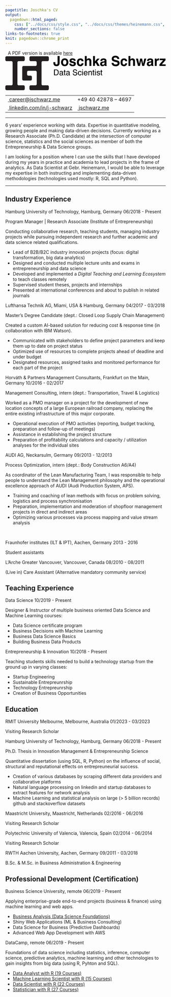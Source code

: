 ```yaml
---
pagetitle: Joschka's CV
output:
  pagedown::html_paged:
    css: ["../docs/css/style.css", "../docs/css/themes/heinemann.css", "https://use.fontawesome.com/releases/v6.1.1/css/all.css"]
    number_sections: false
links-to-footnotes: true
knit: pagedown::chrome_print
---
```


<!-- disable phone number linking in Mobile Safari? -->
<meta name="format-detection" content="telephone=no">

<!-- Load CSS & Fonts -->
<!-- see lhi.css -->

<!-- CONTENT -->
<div class="pdf-link"><i class="fas fa-file-pdf fa-fw"></i>&nbsp; A PDF version is available <a href="https://github.com/jwarz/cv/raw/main/pdf/heinemann.pdf" download="classic.pdf">here</a></div>
<div class="cv-page-wrapper">
<div class="cv-head-wrapper">
<div class="cv-head-left">
<div class="svg-container-outer">
<svg xmlns="http://www.w3.org/2000/svg" viewBox="0 0 1023.1 219.2">
<style type="text/css">	.st0{fill:#231F20;}</style>
<path id="path771" class="st0" d="M8,3.8c-4.4,0-8,3.6-8,8v14.8c0,4.4,3.6,8,8,8h30.3c4.4,0,8,3.6,8,8v137.9c0,4.4-3.6,8-8,8H8	c-4.4,0-8,3.6-8,8v14.8c0,4.4,3.6,8,8,8h107.7c4.4,0,8-3.6,8-8v-14.8c0-4.4-3.6-8-8-8H85c-4.4,0-8-3.6-8-8V42.6c0-4.4,3.6-8,8-8	h30.7c4.4,0,8-3.6,8-8V11.8c0-4.4-3.6-8-8-8L8,3.8z M161.8,3.8c-4.4,0-8,3.6-8,8v14.8c0,4.4,3.6,8,8,8h30.3c4.4,0,8,3.6,8,8v14.8	c0,4.4-3.6,8-8,8h-76.3c-4.4,0-8,3.6-8,8v76.3c0,4.4,3.6,8,8,8h45.6c4.4,0,8-3.6,8-8v-14.8c0-4.4-3.6-8-8-8h-14.8c-4.4,0-8-3.6-8-8	v-14.8c0-4.4,3.6-8,8-8h45.6c4.4,0,8,3.6,8,8v76.4c0,4.4-3.6,8-8,8h-30.3c-4.4,0-8,3.6-8,8v14.8c0,4.4,3.6,8,8,8h107.7	c4.4,0,8-3.6,8-8v-14.8c0-4.4-3.6-8-8-8h-30.7c-4.4,0-8-3.6-8-8V42.6c0-4.4,3.6-8,8-8h30.7c4.4,0,8-3.6,8-8V11.8c0-4.4-3.6-8-8-8L161.8,3.8z"/>
<g>
<path d="M333.3,46.1V1.8h13v44c0,5.4-0.9,9.6-2.7,12.8c-3.1,5.3-8.7,8-16.8,8c-8.1,0-13.5-2.2-16.3-6.5c-2.8-4.3-4.1-10.2-4.1-17.6		v-1.5h12.3v1.5c0.1,4.9,0.6,8.3,1.6,10.3c0.9,2,3,3,6.1,3c3.1,0,5.1-1.1,6.1-3.3C333,51.3,333.3,49.1,333.3,46.1z"/>
<path d="M396.6,24.2c3.9,4.9,5.8,10.8,5.8,17.5c0,6.9-1.9,12.7-5.8,17.6c-3.9,4.9-9.8,7.3-17.7,7.3c-7.9,0-13.8-2.4-17.7-7.3		c-3.9-4.9-5.8-10.7-5.8-17.6c0-6.8,1.9-12.6,5.8-17.5c3.9-4.9,9.8-7.4,17.7-7.4C386.8,16.8,392.7,19.3,396.6,24.2z M378.9,27.2		c-3.5,0-6.2,1.3-8.1,3.8c-1.9,2.5-2.8,6.1-2.8,10.8s0.9,8.3,2.8,10.9c1.9,2.5,4.6,3.8,8.1,3.8c3.5,0,6.2-1.3,8.1-3.8		c1.9-2.5,2.8-6.2,2.8-10.9s-0.9-8.3-2.8-10.8C385.1,28.4,382.4,27.2,378.9,27.2z"/>
<path d="M442.7,20.5c3.6,2.3,5.7,6.4,6.2,12.1h-12c-0.2-1.6-0.6-2.8-1.3-3.7c-1.3-1.7-3.6-2.5-6.8-2.5c-2.6,0-4.5,0.4-5.6,1.2		c-1.1,0.8-1.7,1.8-1.7,2.9c0,1.4,0.6,2.4,1.8,3c1.2,0.7,5.4,1.8,12.5,3.4c4.8,1.1,8.4,2.9,10.8,5.2c2.4,2.3,3.5,5.3,3.5,8.8		c0,4.6-1.7,8.4-5.1,11.3c-3.4,2.9-8.6,4.4-15.7,4.4c-7.2,0-12.6-1.6-16-4.7c-3.4-3.1-5.2-7.1-5.2-11.9h12.2		c0.3,2.2,0.8,3.7,1.6,4.6c1.5,1.6,4.2,2.4,8.3,2.4c2.4,0,4.2-0.4,5.6-1.1c1.4-0.7,2.1-1.8,2.1-3.2c0-1.4-0.6-2.4-1.7-3.1		c-1.1-0.7-5.3-1.9-12.5-3.7c-5.2-1.3-8.9-3-11-4.9c-2.1-1.9-3.2-4.7-3.2-8.4c0-4.3,1.7-8,5-11.1c3.3-3.1,8-4.7,14.1-4.7		C434.4,17,439.1,18.2,442.7,20.5z"/>
<path d="M498.9,35.1h-12.3c-0.2-1.7-0.8-3.3-1.7-4.7c-1.4-1.9-3.4-2.8-6.3-2.8c-4.1,0-6.8,2-8.3,6.1c-0.8,2.2-1.2,5.1-1.2,8.7		c0,3.4,0.4,6.2,1.2,8.3c1.4,3.9,4.1,5.8,8.1,5.8c2.8,0,4.8-0.8,6-2.3c1.2-1.5,1.9-3.5,2.2-6h12.3c-0.3,3.7-1.6,7.2-4,10.6		c-3.8,5.3-9.4,8-16.8,8c-7.4,0-12.8-2.2-16.3-6.7c-3.5-4.5-5.2-10.3-5.2-17.4c0-8,1.9-14.3,5.8-18.8c3.9-4.5,9.2-6.7,16-6.7		c5.8,0,10.5,1.3,14.2,3.9C496.1,23.8,498.2,28.4,498.9,35.1z"/>
<path d="M548.8,37.6v27.5h-12.3V36.6c0-2.5-0.4-4.5-1.3-6.1c-1.1-2.2-3.2-3.3-6.2-3.3c-3.2,0-5.6,1.1-7.2,3.2		c-1.6,2.2-2.5,5.2-2.5,9.2v25.3h-12v-63h12v22.4c1.7-2.7,3.8-4.6,6.1-5.7c2.3-1.1,4.7-1.6,7.2-1.6c2.8,0,5.4,0.5,7.7,1.5		c2.3,1,4.2,2.5,5.7,4.6c1.3,1.7,2,3.5,2.3,5.4C548.6,30.4,548.8,33.5,548.8,37.6z"/>
<path d="M602.2,65.1h-14.5l-11-20l-5,5.3v14.7h-11.8v-63h11.8v34.1l15-17.6h14.9l-16.1,17.9L602.2,65.1z"/>
<path d="M609.8,23.4c3.2-4.1,8.6-6.2,16.4-6.2c5,0,9.5,1,13.4,3c3.9,2,5.9,5.9,5.9,11.5v21.5c0,1.5,0,3.3,0.1,5.4		c0.1,1.6,0.3,2.7,0.7,3.3c0.4,0.6,1,1,1.8,1.4v1.8h-13.1c-0.4-0.9-0.6-1.8-0.8-2.7c-0.1-0.8-0.3-1.8-0.3-2.8		c-1.7,1.8-3.6,3.4-5.7,4.7c-2.6,1.5-5.5,2.3-8.8,2.3c-4.2,0-7.6-1.2-10.3-3.6c-2.7-2.4-4.1-5.8-4.1-10.3c0-5.8,2.2-9.9,6.5-12.5		c2.4-1.4,5.9-2.4,10.6-3l4.1-0.5c2.2-0.3,3.8-0.6,4.8-1.1c1.7-0.7,2.6-1.9,2.6-3.5c0-1.9-0.7-3.2-2-4s-3.2-1.1-5.8-1.1		c-2.8,0-4.9,0.7-6,2.1c-0.8,1.1-1.4,2.5-1.7,4.3h-11.6C606.7,29.4,607.8,26,609.8,23.4z M618.7,56.3c1.1,0.9,2.5,1.4,4.1,1.4		c2.6,0,5-0.8,7.2-2.3c2.2-1.5,3.3-4.4,3.4-8.5v-4.5c-0.8,0.5-1.5,0.9-2.3,1.2c-0.8,0.3-1.8,0.6-3.2,0.8l-2.7,0.5		c-2.5,0.5-4.3,1-5.4,1.7c-1.9,1.1-2.8,2.8-2.8,5.2C617,53.8,617.6,55.3,618.7,56.3z"/>
<path d="M703.7,56c3.1,0,5.6-0.3,7.5-1c3.6-1.3,5.4-3.8,5.4-7.3c0-2.1-0.9-3.7-2.7-4.8c-1.8-1.1-4.6-2.1-8.5-3l-6.6-1.5		c-6.5-1.5-10.9-3.1-13.4-4.8c-4.2-2.9-6.3-7.5-6.3-13.7c0-5.7,2-10.4,6.1-14.1c4.1-3.7,10-5.6,17.9-5.6c6.6,0,12.1,1.8,16.8,5.3		c4.6,3.5,7.1,8.7,7.3,15.4h-12.5c-0.2-3.8-1.9-6.5-4.9-8.1c-2-1.1-4.5-1.6-7.6-1.6c-3.3,0-6,0.7-8,2.1s-3,3.3-3,5.7		c0,2.3,1,3.9,3,5.1c1.3,0.7,4,1.6,8.1,2.6l10.7,2.6c4.7,1.1,8.2,2.7,10.6,4.6c3.7,3,5.6,7.3,5.6,12.9c0,5.8-2.2,10.6-6.5,14.4		s-10.5,5.7-18.4,5.7c-8.1,0-14.5-1.9-19.1-5.6c-4.6-3.8-7-8.9-7-15.5h12.4c0.4,2.9,1.2,5,2.3,6.5C695,54.7,698.6,56,703.7,56z"/>
<path d="M777.6,35.1h-12.3c-0.2-1.7-0.8-3.3-1.7-4.7c-1.4-1.9-3.4-2.8-6.3-2.8c-4.1,0-6.8,2-8.3,6.1c-0.8,2.2-1.2,5.1-1.2,8.7		c0,3.4,0.4,6.2,1.2,8.3c1.4,3.9,4.1,5.8,8.1,5.8c2.8,0,4.8-0.8,6-2.3c1.2-1.5,1.9-3.5,2.2-6h12.3c-0.3,3.7-1.6,7.2-4,10.6		c-3.8,5.3-9.4,8-16.8,8c-7.4,0-12.8-2.2-16.3-6.7c-3.5-4.5-5.2-10.3-5.2-17.4c0-8,1.9-14.3,5.8-18.8c3.9-4.5,9.2-6.7,16-6.7		c5.8,0,10.5,1.3,14.2,3.9C774.8,23.8,776.9,28.4,777.6,35.1z"/>
<path d="M827.5,37.6v27.5h-12.3V36.6c0-2.5-0.4-4.5-1.3-6.1c-1.1-2.2-3.2-3.3-6.2-3.3c-3.2,0-5.6,1.1-7.2,3.2		c-1.6,2.2-2.5,5.2-2.5,9.2v25.3h-12v-63h12v22.4c1.7-2.7,3.8-4.6,6.1-5.7c2.3-1.1,4.7-1.6,7.2-1.6c2.8,0,5.4,0.5,7.7,1.5		c2.3,1,4.2,2.5,5.7,4.6c1.3,1.7,2,3.5,2.3,5.4C827.3,30.4,827.5,33.5,827.5,37.6z"/>
<path d="M873.6,65.1L866.4,31l-7.3,34.1h-12.5l-12.9-46.8h12.9l7.2,33.6l6.6-33.6h12.2l7,33.7l7.2-33.7h12.5L886,65.1H873.6z"/>
<path d="M907.7,23.4c3.2-4.1,8.6-6.2,16.4-6.2c5,0,9.5,1,13.4,3c3.9,2,5.9,5.9,5.9,11.5v21.5c0,1.5,0,3.3,0.1,5.4		c0.1,1.6,0.3,2.7,0.7,3.3c0.4,0.6,1,1,1.8,1.4v1.8h-13.1c-0.4-0.9-0.6-1.8-0.8-2.7c-0.1-0.8-0.3-1.8-0.3-2.8		c-1.7,1.8-3.6,3.4-5.7,4.7c-2.6,1.5-5.5,2.3-8.8,2.3c-4.2,0-7.6-1.2-10.3-3.6c-2.7-2.4-4.1-5.8-4.1-10.3c0-5.8,2.2-9.9,6.5-12.5		c2.4-1.4,5.9-2.4,10.6-3l4.1-0.5c2.2-0.3,3.8-0.6,4.8-1.1c1.7-0.7,2.6-1.9,2.6-3.5c0-1.9-0.7-3.2-2-4s-3.2-1.1-5.8-1.1		c-2.8,0-4.9,0.7-6,2.1c-0.8,1.1-1.4,2.5-1.7,4.3h-11.6C904.5,29.4,905.7,26,907.7,23.4z M916.6,56.3c1.1,0.9,2.5,1.4,4.1,1.4		c2.6,0,5-0.8,7.2-2.3c2.2-1.5,3.3-4.4,3.4-8.5v-4.5c-0.8,0.5-1.5,0.9-2.3,1.2c-0.8,0.3-1.8,0.6-3.2,0.8l-2.7,0.5		c-2.5,0.5-4.3,1-5.4,1.7c-1.9,1.1-2.8,2.8-2.8,5.2C914.9,53.8,915.5,55.3,916.6,56.3z"/>
<path d="M977.1,29.6c-4.8,0-8.1,1.6-9.8,4.8c-0.9,1.8-1.4,4.6-1.4,8.3v22.4h-12.1V18.3h11.5v8.2c1.9-3.1,3.5-5.2,4.9-6.4		c2.2-1.9,5.2-2.9,8.8-2.9c0.2,0,0.4,0,0.6,0c0.2,0,0.5,0,1,0.1v12.5c-0.8-0.1-1.4-0.1-2-0.2C978,29.6,977.5,29.6,977.1,29.6z"/>
<path d="M1023.1,65.1h-39.7v-9.5l23.6-27.3h-22v-10h37.3v10.2L999,55.1h24.1V65.1z"/>
</g>
<g>
<path d="M310.6,87.6h14.6c4.9,0,8.8,1.8,11.5,5.4c2.4,3.3,3.6,7.4,3.6,12.5c0,3.9-0.7,7.5-2.2,10.7c-2.5,5.6-6.9,8.4-13.1,8.4		h-14.5V87.6z M324.2,120.4c1.6,0,3-0.2,4-0.5c1.9-0.7,3.4-1.9,4.6-3.8c1-1.5,1.6-3.4,2.1-5.8c0.2-1.4,0.4-2.7,0.4-3.9		c0-4.6-0.9-8.2-2.6-10.7s-4.6-3.8-8.5-3.8h-8.6v28.5H324.2z"/>
<path d="M360.8,108.4c1-0.1,1.7-0.6,2.1-1.3c0.2-0.4,0.3-1,0.3-1.7c0-1.6-0.5-2.7-1.6-3.4c-1.1-0.7-2.6-1.1-4.6-1.1		c-2.3,0-4,0.6-5,1.9c-0.5,0.7-0.9,1.8-1.1,3.2h-4.2c0.1-3.3,1.1-5.7,3.2-7c2-1.3,4.4-2,7.1-2c3.1,0,5.7,0.6,7.6,1.8		c1.9,1.2,2.9,3.1,2.9,5.7v15.6c0,0.5,0.1,0.8,0.3,1.1c0.2,0.3,0.6,0.4,1.2,0.4c0.2,0,0.4,0,0.7,0c0.2,0,0.5-0.1,0.8-0.1v3.4		c-0.7,0.2-1.2,0.3-1.6,0.4c-0.4,0.1-0.9,0.1-1.5,0.1c-1.5,0-2.7-0.6-3.4-1.7c-0.4-0.6-0.6-1.4-0.8-2.5c-0.9,1.2-2.2,2.3-3.9,3.2		s-3.6,1.3-5.6,1.3c-2.5,0-4.5-0.8-6-2.3c-1.6-1.5-2.3-3.4-2.3-5.7c0-2.5,0.8-4.4,2.3-5.8c1.5-1.4,3.6-2.2,6.1-2.5L360.8,108.4z		 M351.4,120.6c0.9,0.8,2.1,1.1,3.4,1.1c1.6,0,3.1-0.4,4.6-1.1c2.5-1.2,3.7-3.2,3.7-6V111c-0.5,0.4-1.2,0.6-2.1,0.9		c-0.9,0.2-1.7,0.4-2.5,0.5l-2.7,0.4c-1.6,0.2-2.8,0.6-3.7,1c-1.4,0.8-2.1,2-2.1,3.8C350,118.8,350.4,119.9,351.4,120.6z"/>
<path d="M375.7,90.1h4.5v7.5h4.2v3.7h-4.2V119c0,0.9,0.3,1.6,0.9,1.9c0.3,0.2,0.9,0.3,1.7,0.3c0.2,0,0.4,0,0.7,0		c0.2,0,0.5,0,0.9-0.1v3.6c-0.5,0.2-1,0.3-1.6,0.3c-0.6,0.1-1.2,0.1-1.8,0.1c-2.1,0-3.5-0.5-4.2-1.6c-0.7-1.1-1.1-2.5-1.1-4.2v-17.9		h-3.6v-3.7h3.6V90.1z"/>
<path d="M403.2,108.4c1-0.1,1.7-0.6,2.1-1.3c0.2-0.4,0.3-1,0.3-1.7c0-1.6-0.5-2.7-1.6-3.4c-1.1-0.7-2.6-1.1-4.6-1.1		c-2.3,0-4,0.6-5,1.9c-0.5,0.7-0.9,1.8-1.1,3.2h-4.2c0.1-3.3,1.1-5.7,3.2-7c2-1.3,4.4-2,7.1-2c3.1,0,5.7,0.6,7.6,1.8		c1.9,1.2,2.9,3.1,2.9,5.7v15.6c0,0.5,0.1,0.8,0.3,1.1c0.2,0.3,0.6,0.4,1.2,0.4c0.2,0,0.4,0,0.7,0c0.2,0,0.5-0.1,0.8-0.1v3.4		c-0.7,0.2-1.2,0.3-1.6,0.4c-0.4,0.1-0.9,0.1-1.5,0.1c-1.5,0-2.7-0.6-3.4-1.7c-0.4-0.6-0.6-1.4-0.8-2.5c-0.9,1.2-2.2,2.3-3.9,3.2		s-3.6,1.3-5.6,1.3c-2.5,0-4.5-0.8-6-2.3c-1.6-1.5-2.3-3.4-2.3-5.7c0-2.5,0.8-4.4,2.3-5.8c1.5-1.4,3.6-2.2,6.1-2.5L403.2,108.4z		 M393.8,120.6c0.9,0.8,2.1,1.1,3.4,1.1c1.6,0,3.1-0.4,4.6-1.1c2.5-1.2,3.7-3.2,3.7-6V111c-0.5,0.4-1.2,0.6-2.1,0.9		c-0.9,0.2-1.7,0.4-2.5,0.5l-2.7,0.4c-1.6,0.2-2.8,0.6-3.7,1c-1.4,0.8-2.1,2-2.1,3.8C392.3,118.8,392.8,119.9,393.8,120.6z"/>
<path d="M435.1,112.8c0.1,2.1,0.6,3.8,1.4,5.1c1.6,2.5,4.4,3.7,8.3,3.7c1.8,0,3.4-0.3,4.9-0.8c2.8-1,4.3-2.9,4.3-5.6		c0-2-0.6-3.5-1.8-4.3c-1.2-0.8-3.1-1.6-5.7-2.2l-4.8-1.1c-3.1-0.7-5.3-1.6-6.6-2.4c-2.2-1.5-3.4-3.9-3.4-6.9c0-3.3,1.1-6.1,3.3-8.2		c2.2-2.1,5.3-3.2,9.4-3.2c3.7,0,6.9,0.9,9.5,2.8c2.6,1.9,3.9,4.9,3.9,9h-4.6c-0.2-2-0.7-3.5-1.5-4.6c-1.4-1.9-3.9-2.9-7.4-2.9		c-2.8,0-4.8,0.6-6,1.9c-1.2,1.2-1.8,2.7-1.8,4.3c0,1.8,0.7,3.1,2.2,4c0.9,0.5,3.1,1.2,6.4,2l5,1.2c2.4,0.6,4.2,1.4,5.5,2.3		c2.2,1.7,3.4,4.2,3.4,7.5c0,4.1-1.4,7-4.3,8.8c-2.9,1.8-6.2,2.7-10,2.7c-4.4,0-7.9-1.2-10.4-3.5c-2.5-2.3-3.7-5.5-3.7-9.5H435.1z"/>
<path d="M482.8,99.1c1.9,1.5,3,4,3.4,7.6h-4.3c-0.3-1.7-0.9-3-1.8-4.2c-0.9-1.1-2.5-1.7-4.5-1.7c-2.8,0-4.9,1.4-6.1,4.2		c-0.8,1.8-1.2,4.1-1.2,6.8c0,2.7,0.6,5,1.7,6.8c1.1,1.8,2.9,2.8,5.3,2.8c1.9,0,3.3-0.6,4.4-1.7c1.1-1.1,1.8-2.7,2.2-4.7h4.3		c-0.5,3.6-1.7,6.2-3.7,7.9c-2,1.7-4.5,2.5-7.6,2.5c-3.5,0-6.2-1.3-8.3-3.9c-2.1-2.6-3.1-5.8-3.1-9.7c0-4.7,1.1-8.4,3.4-11.1		c2.3-2.6,5.2-4,8.7-4C478.5,96.9,480.9,97.6,482.8,99.1z"/>
<path d="M490.6,87.6h4.5v5.1h-4.5V87.6z M490.6,97.8h4.5v26.9h-4.5V97.8z"/>
<path d="M518.3,98.4c1.8,0.9,3.1,2.1,4,3.5c0.9,1.4,1.5,3,1.8,4.8c0.3,1.2,0.4,3.2,0.4,6h-19.3c0.1,2.8,0.7,5,1.9,6.6		s3,2.5,5.5,2.5c2.3,0,4.2-0.8,5.5-2.4c0.8-0.9,1.3-2,1.6-3.2h4.4c-0.1,1-0.5,2.1-1.2,3.3s-1.4,2.2-2.2,3c-1.3,1.3-3,2.3-5,2.7		c-1.1,0.3-2.3,0.4-3.6,0.4c-3.3,0-6.1-1.2-8.4-3.7c-2.3-2.4-3.4-5.9-3.4-10.3c0-4.3,1.2-7.9,3.5-10.6c2.3-2.7,5.3-4.1,9-4.1		C514.8,97.1,516.6,97.5,518.3,98.4z M520,109c-0.2-2-0.6-3.5-1.3-4.7c-1.2-2.2-3.2-3.3-6.1-3.3c-2,0-3.7,0.8-5.1,2.3		c-1.4,1.5-2.1,3.4-2.2,5.7H520z"/>
<path d="M530.2,97.7h4.2v3.8c1.3-1.6,2.6-2.7,4-3.4s3-1,4.7-1c3.8,0,6.3,1.3,7.6,4c0.7,1.5,1.1,3.6,1.1,6.3v17.3h-4.5v-17		c0-1.6-0.2-3-0.7-4c-0.8-1.7-2.2-2.5-4.3-2.5c-1.1,0-1.9,0.1-2.6,0.3c-1.2,0.4-2.3,1.1-3.2,2.2c-0.7,0.9-1.2,1.8-1.5,2.8		s-0.3,2.3-0.3,4.1v14.2h-4.5V97.7z"/>
<path d="M559.4,90.1h4.5v7.5h4.2v3.7h-4.2V119c0,0.9,0.3,1.6,0.9,1.9c0.3,0.2,0.9,0.3,1.7,0.3c0.2,0,0.4,0,0.7,0s0.5,0,0.9-0.1v3.6		c-0.5,0.2-1,0.3-1.6,0.3c-0.6,0.1-1.2,0.1-1.8,0.1c-2.1,0-3.5-0.5-4.2-1.6c-0.7-1.1-1.1-2.5-1.1-4.2v-17.9h-3.6v-3.7h3.6V90.1z"/>
<path d="M572.6,87.6h4.5v5.1h-4.5V87.6z M572.6,97.8h4.5v26.9h-4.5V97.8z"/>
<path d="M586.5,116.2c0.1,1.5,0.5,2.7,1.1,3.5c1.1,1.5,3.1,2.2,6,2.2c1.7,0,3.2-0.4,4.5-1.1c1.3-0.7,1.9-1.9,1.9-3.4		c0-1.2-0.5-2-1.5-2.7c-0.7-0.4-2-0.8-3.9-1.3l-3.6-0.9c-2.3-0.6-4-1.2-5.1-1.9c-2-1.2-2.9-2.9-2.9-5.1c0-2.6,0.9-4.6,2.8-6.2		c1.8-1.6,4.3-2.4,7.4-2.4c4.1,0,7,1.2,8.8,3.6c1.1,1.5,1.7,3.1,1.6,4.9h-4.2c-0.1-1-0.4-1.9-1.1-2.8c-1-1.2-2.9-1.8-5.5-1.8		c-1.7,0-3,0.3-3.9,1c-0.9,0.7-1.3,1.5-1.3,2.6c0,1.2,0.6,2.1,1.8,2.8c0.7,0.4,1.7,0.8,3,1.1l3,0.7c3.3,0.8,5.5,1.6,6.6,2.3		c1.7,1.2,2.6,3,2.6,5.5c0,2.4-0.9,4.5-2.7,6.2c-1.8,1.8-4.6,2.6-8.3,2.6c-4,0-6.8-0.9-8.5-2.7c-1.7-1.8-2.6-4.1-2.7-6.8H586.5z"/>
<path d="M610.2,90.1h4.5v7.5h4.2v3.7h-4.2V119c0,0.9,0.3,1.6,0.9,1.9c0.3,0.2,0.9,0.3,1.7,0.3c0.2,0,0.4,0,0.7,0s0.5,0,0.9-0.1v3.6		c-0.5,0.2-1,0.3-1.6,0.3c-0.6,0.1-1.2,0.1-1.8,0.1c-2.1,0-3.5-0.5-4.2-1.6c-0.7-1.1-1.1-2.5-1.1-4.2v-17.9h-3.6v-3.7h3.6V90.1z"/>
</g>
</svg>
</div>
<table class="cv-contact-table">
<tr>
<td><i class="fa fa-envelope fa-fw"></i><a class="no-hyper" href="mailto:career@jschwarz.me">&nbsp;career@jschwarz.me</a></td>
<td><i class="fa fa-phone fa-fw"></i> +49 40 42878 – 4697</td>
</tr>
<tr>
<td><i class="fa-brands fa-linkedin fa-fw"></i><a class="no-hyper" target="_blank" href="https://linkedin.com/in/j-schwarz">&nbsp;linkedin.com/in/j-schwarz</a></td>
<td><i class="fa-solid fa-globe fa-fw"></i><a class="no-hyper" target="_blank" href="https://jschwarz.me">&nbsp;jschwarz.me</a></td>
</tr>
</table>
</div>
<div class="cv-head-right2"></div>
</div>
<hr>
<p>
6 years' experience working with data. Expertise in quantitative modeling, growing people and making data-driven decisions. Currently working as a <span class="cv-entry-employer">Research Associate (Ph.D. Candidate)</span> at the intersection of computer science, statistics and the social sciences as member of both the <span class="cv-entry-employer">Entrepreneurship & Data Science</span> groups.</p>
<p>I am looking for a position where I can use the skills that I have developed during my years in practice and academia to lead projects in the frame of analytics. As <span class="cv-entry-employer">Data Scientist</span> at Gebr. Heinemann, I would be able to leverage my expertise in both instructing and implementing data-driven methodologies (technologies used mostly: <span class="cv-entry-employer">R, SQL and Python</span>).</p>
<hr>
<!-- Chapter: PROFESSIONAL EXPERIENCE -->
<h2 class="h-first">
<span class="fa-stack fa-2x small">
<i class="fa fa-suitcase fa-stack-1x" style="--fa-stack-z-index: 2;"></i>
<i class="fa-solid fa-square fa-stack-2x" style="--fa-stack-z-index: 1;"></i>
</span>
<span>Industry Experience</span>
</h2>
<!-- Exp 1: TUHH -->
<div class="cv-entry-main">
<p class="cv-entry-top-line">
<span class="cv-entry-employer">Hamburg University of Technology, </span>
<span class="cv-entry-location">Hamburg, Germany</span>
<span class="cv-entry-date">06/2018 - Present</span>
</p>
<p class="cv-entry-job-title">
Program Manager | Research Associate (Institute of Entrepreneurship)
</p>
<p class="cv-entry-desc">Conducting collaborative research, teaching students, managing industry projects while pursuing independent research and further academic and data science related qualifications.</p>
<ul>
<li>Lead of B2B/B2C industry innovation projects (focus: digital transformation, big data analytics)</li>
<li>Designed and conducted multiple lecture units and exams in entrepreneurship and data science</li>
<li>Developed and implemented a <i>Digital Teaching and Learning Ecosystem</i> to teach classes remotely</li>
<li>Supervised student theses, projects and internships</li>
<li>Presented at international conferences and about to publish in related journals</li>
</ul>
</div>
<!-- Exp 2: Lufthansa -->
<div class="cv-entry-main">
<p class="cv-entry-top-line">
<span class="cv-entry-employer">Lufthansa Technik AG, </span>
<span class="cv-entry-location">Miami, USA & Hamburg, Germany</span>
<span class="cv-entry-date">04/2017 - 03/2018</span>
</p>
<p class="cv-entry-job-title">
Master’s Degree Candidate (dept.: Closed Loop Supply Chain Management)
</p>
<p class="cv-entry-desc">Created a custom AI-based solution for reducing cost & response time (in collaboration with IBM Watson).</p>
<ul>
<li>Communicated with stakeholders to define project parameters and keep them up to date on project status</li>
<li>Optimized use of resources to complete projects ahead of deadline and under budget</li>
<li>Designated resources, assigned tasks and monitored performance for each part of the project</li>
</ul>
</div>
<!-- Exp 3: Horvath -->
<div class="cv-entry-main">
<p class="cv-entry-top-line">
<span class="cv-entry-employer">Horváth & Partners Management Consultants, </span>
<span class="cv-entry-location">Frankfurt on the Main, Germany</span>
<span class="cv-entry-date">10/2016 - 02/2017</span>
</p>
<p class="cv-entry-job-title">
Management Consulting, intern (dept.: Transportation, Travel & Logistics)
</p>
<p class="cv-entry-desc">Worked as a PMO manager on a project for the development of new location concepts of a large European railroad company, replacing the entire existing infrastructure of this major corporate.</p>
<ul>
<li>Operational execution of PMO activities (reporting, budget tracking, preparation and follow-up of meetings)</li>
<li>Assistance in establishing the project structure</li>
<li>Preparation of profitability calculations and capacity / utilization analyses for the individual sites</li>
</ul>
</div>
<!-- Exp 4: AUDI -->
<div class="cv-entry-main">
<p class="cv-entry-top-line">
<span class="cv-entry-employer">AUDI AG, </span>
<span class="cv-entry-location">Neckarsulm, Germany</span>
<span class="cv-entry-date">09/2013 - 12/2013</span>
</p>
<p class="cv-entry-job-title">
Process Optimization, intern (dept.: Body Construction A6/A4)
</p>
<p class="cv-entry-desc">As coordinator of the Lean Manufacturing Team, I was responsible to help people to understand the Lean Management philosophy and the operational excellence approach of AUDI (Audi Production System, APS).</p>
<p>
<ul>
<li>Training and coaching of lean methods with focus on problem solving, logistics and process synchronisation</li>
<li>Preparation, implementation and moderation of shopfloor management projects in direct and indirect areas</li>
<li>Optimizing various processes via process mapping and value stream analysis</li>
</ul>
</p>
</div>
<br class="pageBreak">
<!-- Exp 5: IPT / ILT -->
<div class="cv-entry-main">
<p class="cv-entry-top-line">
<span class="cv-entry-employer">Fraunhofer institutes (ILT & IPT), </span>
<span class="cv-entry-location">Aachen, Germany</span>
<span class="cv-entry-date">2013 - 2016</span>
</p>
<p class="cv-entry-job-title">
Student assistants
</p>
</div>
<!-- Exp 6: L'Arche -->
<div class="cv-entry-main">
<p class="cv-entry-top-line">
<span class="cv-entry-employer">L'Arche Greater Vancouver, </span>
<span class="cv-entry-location">Vancouver, Canada</span>
<span class="cv-entry-date">08/2010 - 08/2011</span>
</p>
<p class="cv-entry-job-title">
(Live in) Care Assistant (Alternative mandatory community service)
</p>
</div>
<!-- Chapter: TEACHING -->
<h2>
<span class="fa-stack fa-2x small">
<i class="fa fa-chalkboard-teacher fa-stack-1x" style="--fa-stack-z-index: 2;"></i>
<i class="fa-solid fa-square fa-stack-2x" style="--fa-stack-z-index: 1;"></i>
</span>
<span>Teaching Experience</span>
</h2>
<!-- Exp 1 -->
<div class="cv-entry-main">
<p class="cv-entry-top-line">
<span class="cv-entry-employer">Data Science</span>
<!-- <span>Hamburg, Germany</span> -->
<span class="cv-entry-date">10/2019 - Present</span>
</p>
<p class="cv-entry-desc">Designer & Instructor of multiple business oriented Data Science and Machine Learning courses:</p>
<ul class="two-col no-bottom">
<li>Data Science certificate program</li>
<li>Business Decisions with Machine Learning</li>
<li>Business Data Science Basics</li>
<li>Building Business Data Products</li>
</ul>
</div>
<!-- Exp 1 -->
<div class="cv-entry-main">
<p class="cv-entry-top-line">
<span class="cv-entry-employer">Entrepreneurship & Innovation</span>
<!-- <span>Hamburg, Germany</span> -->
<span class="cv-entry-date">10/2018 - Present</span>
</p>
<p class="cv-entry-desc">Teaching students skills needed to build a technology startup from the ground up in varying classes:</p>
<ul class="two-col no-bottom">
<li>Startup Engineering</li>
<li>Sustainable Entrepreunrship</li>
<li>Technology Entrepreunrship</li>
<li>Creation of Business Opportunities</li>
</ul>
</div>
<!-- Chapter: EDUCATION -->
<h2>
<span class="fa-stack fa-2x small">
<i class="fa fa-graduation-cap fa-stack-1x" style="--fa-stack-z-index: 2;"></i>
<i class="fa-solid fa-square fa-stack-2x" style="--fa-stack-z-index: 1;"></i>
</span>
<span>Education</span>
</h2>
<!-- Exp 0 -->
<div class="cv-entry-main">
<p class="cv-entry-top-line">
<span class="cv-entry-employer">RMIT University Melbourne, </span>
<span class="cv-entry-location">Melbourne, Australia</span>
<span class="cv-entry-date">01/2023 - 03/2023</span>
</p>
<p class="cv-entry-job-title">
Visiting Research Scholar
</p>
</div>
<!-- Exp 1 -->
<div class="cv-entry-main">
<p class="cv-entry-top-line">
<span class="cv-entry-employer">Hamburg University of Technology, </span>
<span class="cv-entry-location">Hamburg, Germany</span>
<span class="cv-entry-date">06/2018 - Present</span>
</p>
<p class="cv-entry-job-title">
Ph.D. Thesis in Innovation Management & Entrepreneurship Science
</p>
<p class="cv-entry-desc">Quantitative dissertation (using SQL, R, Python) on the influence of social, structural and reputational effects on entrepreuneurial success.</p>
<ul>
<li>Creation of various databases by scraping different data providers and collaborative platforms</li>
<li>Natural language processing on linkedin and startup databases to extract features for network analysis</li>
<li>Machine Learning and statistical analysis on large (> 5 billion records) github and stackoverflow datasets</li>
</ul>
</div>
<!-- Exp 2 -->
<div class="cv-entry-main">
<p class="cv-entry-top-line">
<span class="cv-entry-employer">Maastricht University, </span>
<span class="cv-entry-location">Maastricht, Netherlands</span>
<span class="cv-entry-date">02/2016 - 06/2016</span>
</p>
<p class="cv-entry-job-title">
Visiting Research Scholar
</p>
</div>
<!-- Exp 3 -->
<div class="cv-entry-main">
<p class="cv-entry-top-line">
<span class="cv-entry-employer">Polytechnic University of Valencia, </span>
<span class="cv-entry-location">Valencia, Spain</span>
<span class="cv-entry-date">02/2014 - 06/2014</span>
</p>
<p class="cv-entry-job-title">
Visiting Research Scholar
</p>
</div>
<!-- Exp 4 -->
<div class="cv-entry-main">
<p class="cv-entry-top-line">
<span class="cv-entry-employer">RWTH Aachen University, </span>
<span class="cv-entry-location">Aachen, Germany</span>
<span class="cv-entry-date">09/2011 - 03/2018</span>
</p>
<p class="cv-entry-job-title">
B.Sc. & M.Sc. in Business Administration & Engineering
</p>
</div>
<!-- Chapter: PROF DEV -->
<h2>
<span class="fa-stack fa-2x small">
<i class="fa fa-book fa-stack-1x" style="--fa-stack-z-index: 2;"></i>
<i class="fa-solid fa-square fa-stack-2x" style="--fa-stack-z-index: 1;"></i>
</span>
<span>Professional Development (Certification)</span>
</h2>
<!-- Exp 1: BUSINESS SCIENCE UNIVERSITY -->
<div class="cv-entry-main">
<p class="cv-entry-top-line">
<span class="cv-entry-employer">Business Science University, </span>
<span>remote</span>
<span class="cv-entry-date">06/2019 - Present</span>
</p>
<p class="cv-entry-desc">Applying enterprise-grade end-to-end projects (business & finance) using machine learning and web apps.</p>
<ul class="two-col">
<li><a class="no-hyper" target="_blank" href="https://www.dropbox.com/s/nlskcws7fsvcsaq/certificate-of-completion-for-ds4b-101-r-business-analysis-with-r.pdf">Business Analysis (Data Science Foundations)</a></li>
<li>Shiny Web Applications (ML & Business Consulting)</li>
<li>Data Science for Business (Predictive Dashboards)</li>
<li>Advanced Web App Development with AWS</li>
</ul>
</div>
<!-- Exp 2: DATACAMP -->
<div class="cv-entry-main">
<p class="cv-entry-top-line">
<span class="cv-entry-employer">DataCamp, </span>
<span>remote</span>
<span class="cv-entry-date">06/2019 - Present</span>
</p>
<p class="cv-entry-desc">Foundations of data science including statistics, inference, computer science, predictive analytics, machine learning and other technologies to gain insights from big data (using R, Pyhton and SQL).</p>
<ul class="two-col">
<li><a class="no-hyper" target="_blank" href="https://www.datacamp.com/statement-of-accomplishment/track/34d209775a4c2da4dc9785417d18a38ecae0dee0">Data Analyst with R (19 Courses)</a></li>
<li><a class="no-hyper" target="_blank" href="https://www.datacamp.com/statement-of-accomplishment/track/d76aee0c9ae23f645d110c7cc84f29ab56e98ffc">Machine Learning Scientist with R (15 Courses)</a></li>
<li><a class="no-hyper" target="_blank" href="https://www.datacamp.com/statement-of-accomplishment/track/0abda65dd30dc07e9042a833613f24e2d922c47c">Data Scientist with R (22 Courses)</a></li>
<li><a class="no-hyper" target="_blank" href="">Statistician with R (27 Courses)</li>
</ul>
</div>
</div>